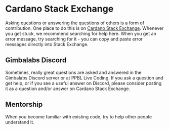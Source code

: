 # Cardano Stack Exchange

Asking questions or answering the questions of others is a form of contribution. One place to do this is on [Cardano Stack Exchange](https://cardano.stackexchange.com/). Whenever you get stuck, we recommend searching for help here. When you get an error message, try searching for it - you can copy and paste error messages directly into Stack Exchange.

## Gimbalabs Discord

Sometimes, really great questions are asked and answered in the Gimbalabs Discord server or at PPBL Live Coding. If you ask a question and get help, or if you see a useful answer on Discord, please consider posting it as a question and/or answer on Cardano Stack Exchange.

## Mentorship

When you become familiar with existing code, try to help other people understand it.

